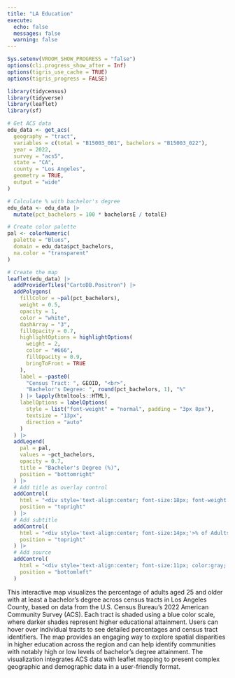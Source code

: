 ```yaml
---
title: "LA Education"
execute: 
  echo: false
  messages: false
  warning: false
---
```



```r
Sys.setenv(VROOM_SHOW_PROGRESS = "false")
options(cli.progress_show_after = Inf)
options(tigris_use_cache = TRUE)
options(tigris_progress = FALSE)

library(tidycensus)
library(tidyverse)
library(leaflet)
library(sf)

# Get ACS data
edu_data <- get_acs(
  geography = "tract",
  variables = c(total = "B15003_001", bachelors = "B15003_022"),
  year = 2022,
  survey = "acs5",
  state = "CA",
  county = "Los Angeles",
  geometry = TRUE,
  output = "wide"
)

# Calculate % with bachelor's degree
edu_data <- edu_data |>
  mutate(pct_bachelors = 100 * bachelorsE / totalE)

# Create color palette
pal <- colorNumeric(
  palette = "Blues",
  domain = edu_data$pct_bachelors,
  na.color = "transparent"
)

# Create the map
leaflet(edu_data) |>
  addProviderTiles("CartoDB.Positron") |>
  addPolygons(
    fillColor = ~pal(pct_bachelors),
    weight = 0.5,
    opacity = 1,
    color = "white",
    dashArray = "3",
    fillOpacity = 0.7,
    highlightOptions = highlightOptions(
      weight = 2,
      color = "#666",
      fillOpacity = 0.9,
      bringToFront = TRUE
    ),
    label = ~paste0(
      "Census Tract: ", GEOID, "<br>",
      "Bachelor's Degree: ", round(pct_bachelors, 1), "%"
    ) |> lapply(htmltools::HTML),
    labelOptions = labelOptions(
      style = list("font-weight" = "normal", padding = "3px 8px"),
      textsize = "13px",
      direction = "auto"
    )
  ) |>
  addLegend(
    pal = pal,
    values = ~pct_bachelors,
    opacity = 0.7,
    title = "Bachelor's Degree (%)",
    position = "bottomright"
  ) |>
  # Add title as overlay control
  addControl(
    html = "<div style='text-align:center; font-size:18px; font-weight:bold;'>Bachelor's Degree Rates in Los Angeles County</div>",
    position = "topright"
  ) |>
  # Add subtitle
  addControl(
    html = "<div style='text-align:center; font-size:14px;'>% of Adults Aged 25+ with at Least a Bachelor's Degree (ACS 2022)</div>",
    position = "topright"
  ) |>
  # Add source
  addControl(
    html = "<div style='text-align:center; font-size:11px; color:gray;'>Source: U.S. Census Bureau, ACS 5-Year Estimates</div>",
    position = "bottomleft"
  )
```
This interactive map visualizes the percentage of adults aged 25 and older with at least a bachelor's degree across census tracts in Los Angeles County, based on data from the U.S. Census Bureau’s 2022 American Community Survey (ACS). Each tract is shaded using a blue color scale, where darker shades represent higher educational attainment. Users can hover over individual tracts to see detailed percentages and census tract identifiers. The map provides an engaging way to explore spatial disparities in higher education across the region and can help identify communities with notably high or low levels of bachelor's degree attainment. The visualization integrates ACS data with leaflet mapping to present complex geographic and demographic data in a user-friendly format.

